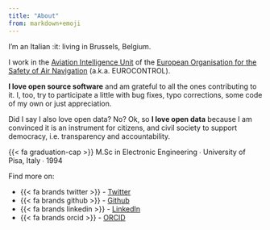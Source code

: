 ```yaml
---
title: "About"
from: markdown+emoji
---
```



I'm an Italian :it: living in Brussels, Belgium.

I work in the [Aviation Intelligence Unit](https://ansperformance.eu) of the [European Organisation for the Safety of Air Navigation](https://www.eurocontrol.int) (a.k.a. <span style="font-variant:small-caps;">EUROCONTROL</span>).

**I love open source software** and am grateful to all the ones contributing to it.
I, too, try to participate a little with bug fixes, typo corrections, some code of my own or just appreciation.

Did I say I also love open data? No? Ok, so **I love open data** because I am convinced it is an instrument for citizens, and civil society to support democracy, i.e. transparency and accountability.


{{< fa graduation-cap >}} M.Sc in Electronic Engineering  &#8729; University of Pisa, Italy  &#8729;  1994


Find more on:

* {{< fa brands twitter >}} - [Twitter](https://twitter.com/espinielli)
* {{< fa brands github >}} - [Github](https://github.com/espinielli)
* {{< fa brands linkedin >}} - [LinkedIn](https://www.linkedin.com/in/espinielli/)
* {{< fa brands orcid >}} - [ORCID](https://orcid.org/0000-0001-8584-9131)
